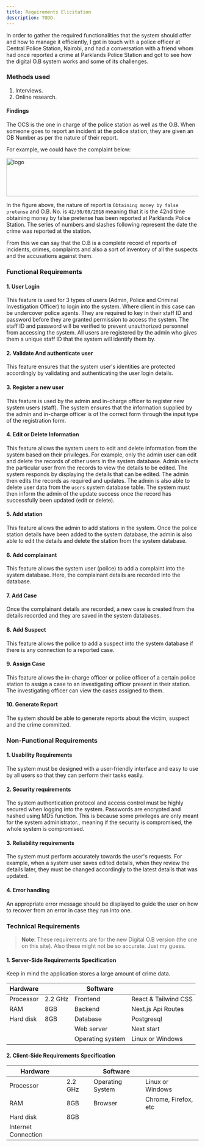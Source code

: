 ```yaml
---
title: Requirements Elicitation
description: TODO.
---
```


In order to gather the required functionalities that the system should offer and how to manage it efficiently, I
got in touch with a police officer at Central Police Station, Nairobi, and had a conversation with a friend whom had once
reported a crime at Parklands Police Station and got to see how the digital O.B system works and some of its
challenges.

### Methods used

1. Interviews.
2. Online research.

#### Findings

The OCS is the one in charge of the police station as well as the O.B. When someone goes to report an incident at
the police station, they are given an OB Number as per the nature of their report.

For example, we could have the complaint below:

<Image 
    src="/images/docs/obnumber.jpg"
    width="518"
    height="100"
    alt="logo"
/>

In the figure above, the nature of report is `Obtaining money by false pretense` and O.B. No. is `42/30/08/2018`
meaning that it is the 42nd time obtaining money by false pretense has been reported at Parklands Police Station.
The series of numbers and slashes following represent the date the crime was reported at the station.

From this we can say that the O.B is a complete record of reports of incidents, crimes, complaints and also a sort
of inventory of all the suspects and the accusations against them.

### Functional Requirements

#### 1. User Login

This feature is used for 3 types of users (Admin, Police and Criminal Investigation Officer) to login into the system.
Where client in this case can be undercover police agents. They are required to key in their staff ID and password
before they are granted permission to access the system. The staff ID and password will be verified to prevent
unauthorized personnel from accessing the system. All users are registered by the admin who gives them a unique
staff ID that the system will identify them by.

#### 2. Validate And authenticate user

This feature ensures that the system user's identities are protected accordingly by validating and authenticating
the user login details.

#### 3. Register a new user

This feature is used by the admin and in-charge officer to register new system users (staff). The system ensures
that the information supplied by the admin and in-charge officer is of the correct form through the input type of
the registration form.

#### 4. Edit or Delete Information

This feature allows the system users to edit and delete information from the system based on their privileges.
For example, only the admin user can edit and delete the records of other users in the system database. Admin
selects the particular user from the records to view the details to be edited. The system responds by displaying
the details that can be edited. The admin then edits the records as required and updates. The admin is also able
to delete user data from the `users` system database table. The system must then inform the admin of the update
success once the record has successfully been updated (edit or delete).

#### 5. Add station

This feature allows the admin to add stations in the system. Once the police station details have been added to the
system database, the admin is also able to edit the details and delete the station from the system database.

#### 6. Add complainant

This feature allows the system user (police) to add a complaint into the system database. Here, the complainant
details are recorded into the database.

#### 7. Add Case

Once the complainant details are recorded, a new case is created from the details recorded and they are saved in the
system databases.

#### 8. Add Suspect

This feature allows the police to add a suspect into the system database if there is any connection to a reported
case.

#### 9. Assign Case

This feature allows the in-charge officer or police officer of a certain police station to assign a case to an
investigating officer present in their station. The investigating officer can view the cases assigned to them.

#### 10. Generate Report

The system should be able to generate reports about the victim, suspect and the crime committed.

### Non-Functional Requirements

#### 1. Usability Requirements

The system must be designed with a user-friendly interface and easy to use by all users so that they can perform
their tasks easily.

#### 2. Security requirements

The system authentication protocol and access control must be highly secured when logging into the system.
Passwords are encrypted and hashed using MD5 function. This is because some privileges are only meant for the
system administrator., meaning if the security is compromised, the whole system is compromised.

#### 3. Reliability requirements

The system must perform accurately towards the user's requests. For example, when a system user saves edited
details, when they review the details later, they must be changed accordingly to the latest details that was
updated.

#### 4. Error handling

An appropriate error message should be displayed to guide the user on how to recover from an error in case they run
into one.

### Technical Requirements

> **Note**:
> These requirements are for the new Digital O.B version (the one on this site).
> Also these might not be so accurate. Just my guess.

#### 1. Server-Side Requirements Specification

Keep in mind the application stores a large amount of crime data.

| Hardware  |         | Software         |                      |
| --------- | ------- | ---------------- | -------------------- |
| Processor | 2.2 GHz | Frontend         | React & Tailwind CSS |
| RAM       | 8GB     | Backend          | Next.js Api Routes   |
| Hard disk | 8GB     | Database         | Postgresql           |
|           |         | Web server       | Next start           |
|           |         | Operating system | Linux or Windows     |

#### 2. Client-Side Requirements Specification

| Hardware            |         | Software         |                      |
| ------------------- | ------- | ---------------- | -------------------- |
| Processor           | 2.2 GHz | Operating System | Linux or Windows     |
| RAM                 | 8GB     | Browser          | Chrome, Firefox, etc |
| Hard disk           | 8GB     |                  |                      |
| Internet Connection |         |                  |                      |
